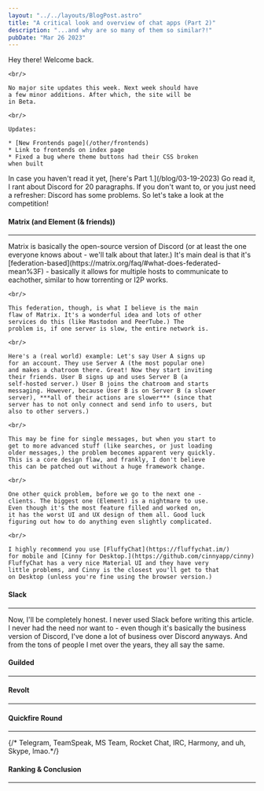 ```yaml
---
layout: "../../layouts/BlogPost.astro"
title: "A critical look and overview of chat apps (Part 2)"
description: "...and why are so many of them so similar?!"
pubDate: "Mar 26 2023"
---
```


<section>
    Hey there! Welcome back.

    <br/>

    No major site updates this week. Next week should have
    a few minor additions. After which, the site will be
    in Beta.

    <br/>

    Updates:

    * [New Frontends page](/other/frontends)
    * Link to frontends on index page
    * Fixed a bug where theme buttons had their CSS broken 
    when built
</section>
<section>
    In case you haven't read it yet, [here's Part 1.](/blog/03-19-2023)
    Go read it, I rant about Discord for 20 paragraphs.
    If you don't want to, or you just need a refresher:
    Discord has some problems. So let's take a look
    at the competition!
</section>
<section>
    <h4 class="text-xl">
        Matrix (and Element (& friends))
    </h4>
    <hr/>
    Matrix is basically the open-source version of Discord
    (or at least the one everyone knows about - we'll
    talk about that later.) It's main deal is that
    it's [federation-based](https://matrix.org/faq/#what-does-federated-mean%3F)
    - basically it allows for multiple hosts to communicate
    to eachother, similar to how torrenting or I2P works.

    <br/>

    This federation, though, is what I believe is the main
    flaw of Matrix. It's a wonderful idea and lots of other
    services do this (like Mastodon and PeerTube.) The
    problem is, if one server is slow, the entire network is.

    <br/>

    Here's a (real world) example: Let's say User A signs up
    for an account. They use Server A (the most popular one)
    and makes a chatroom there. Great! Now they start inviting
    their friends. User B signs up and uses Server B (a 
    self-hosted server.) User B joins the chatroom and starts
    messaging. However, because User B is on Server B (a slower
    server), ***all of their actions are slower*** (since that
    server has to not only connect and send info to users, but
    also to other servers.)

    <br/>

    This may be fine for single messages, but when you start to
    get to more advanced stuff (like searches, or just loading
    older messages,) the problem becomes apparent very quickly.
    This is a core design flaw, and frankly, I don't believe
    this can be patched out without a huge framework change.

    <br/>

    One other quick problem, before we go to the next one -
    clients. The biggest one (Element) is a nightmare to use.
    Even though it's the most feature filled and worked on,
    it has the worst UI and UX design of them all. Good luck
    figuring out how to do anything even slightly complicated.

    <br/>

    I highly recommend you use [FluffyChat](https://fluffychat.im/) 
    for mobile and [Cinny for Desktop.](https://github.com/cinnyapp/cinny)
    FluffyChat has a very nice Material UI and they have very
    little problems, and Cinny is the closest you'll get to that
    on Desktop (unless you're fine using the browser version.)
</section>
<section>
    <h4 class="text-xl">
        Slack
    </h4>
    <hr/>
    Now, I'll be completely honest. I never used Slack before
    writing this article. I never had the need nor want to -
    even though it's basically the business version of Discord,
    I've done a lot of business over Discord anyways. And from
    the tons of people I met over the years, they all say the
    same.
</section>
<section>
    <h4 class="text-xl">
        Guilded
    </h4>
    <hr/>
</section>
<section>
    <h4 class="text-xl">
        Revolt
    </h4>
    <hr/>
</section>
<section>
    <h4 class="text-xl">
        Quickfire Round
    </h4>
    <hr/>
    {/* Telegram, TeamSpeak, MS Team, 
    Rocket Chat, IRC, Harmony, and uh,
    Skype, lmao.*/}
</section>
<section>
    <h4 class="text-xl">
        Ranking & Conclusion
    </h4>
    <hr/>
</section>